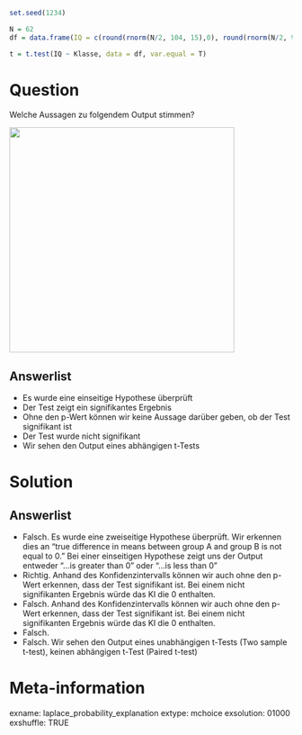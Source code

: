 ```r
set.seed(1234)

N = 62
df = data.frame(IQ = c(round(rnorm(N/2, 104, 15),0), round(rnorm(N/2, 95, 15))),Klasse = c(rep("A", N/2), rep("B", N/2)))    

t = t.test(IQ ~ Klasse, data = df, var.equal = T)


```




Question 
======== 

Welche Aussagen zu folgendem Output stimmen? 

![](images/Output1.png){width=400px}


Answerlist
----------

* Es wurde eine einseitige Hypothese überprüft 
* Der Test zeigt ein signifikantes Ergebnis 
* Ohne den p-Wert können wir keine Aussage darüber geben, ob der Test signifikant ist
* Der Test wurde nicht signifikant
* Wir sehen den Output eines abhängigen t-Tests


Solution
========

Answerlist
----------

* Falsch. Es wurde eine zweiseitige Hypothese überprüft. Wir erkennen dies an "true difference in means between group A and group B is not equal to 0." Bei einer einseitigen Hypothese zeigt uns der Output entweder "...is greater than 0" oder "...is less than 0" 
* Richtig. Anhand des Konfidenzintervalls können wir auch ohne den p-Wert erkennen, dass der Test signifikant ist. Bei einem nicht signifikanten Ergebnis würde das KI die 0 enthalten.
* Falsch. Anhand des Konfidenzintervalls können wir auch ohne den p-Wert erkennen, dass der Test signifikant ist. Bei einem nicht signifikanten Ergebnis würde das KI die 0 enthalten.
* Falsch.
* Falsch. Wir sehen den Output eines unabhängigen t-Tests (Two sample t-test), keinen abhängigen t-Test (Paired t-test) 

Meta-information
================
exname: laplace_probability_explanation
extype: mchoice 
exsolution: 01000
exshuffle: TRUE
